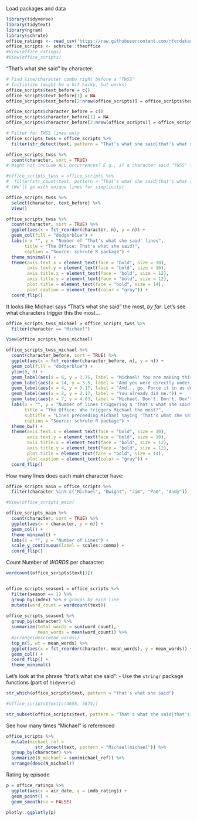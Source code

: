 Load packages and data
```r
library(tidyverse)
library(tidytext)
library(ngram)
library(schrute)
office_ratings <- read_csv('https://raw.githubusercontent.com/rfordatascience/tidytuesday/master/data/2020/2020-03-17/office_ratings.csv')
office_scripts <- schrute::theoffice
#View(office_ratings)
#View(office_scripts)
```

"That's what she said" by character:
```r
# Find line/character combo right before a "TWSS"
# Initialize (might be a bit hacky, but works)
office_scripts$text_before = c()
office_scripts$text_before[1] = NA
office_scripts$text_before[2:nrow(office_scripts)] = office_scripts$text[1:(nrow(office_scripts)-1)]

office_scripts$character_before = c()
office_scripts$character_before[1] = NA
office_scripts$character_before[2:nrow(office_scripts)] = office_scripts$character[1:(nrow(office_scripts)-1)]

# Filter for TWSS lines only 
office_scripts_twss = office_scripts %>%
  filter(str_detect(text, pattern = "That's what she said|that's what she said"))

office_scripts_twss %>%
  count(character, sort = TRUE)
# Might not include ALL occurrences? E.g., if a character said "TWSS" twice in a single line...

#office_scripts_twss = office_scripts %>%
#  filter(str_count(text, pattern = "That's what she said|that's what she said") > 0)
# (We'll go with unique lines for simplicity)

office_scripts_twss %>%
  select(character, text_before) %>% 
  View()

office_scripts_twss %>%
  count(character, sort = TRUE) %>%
  ggplot(aes(x = fct_reorder(character, n), y = n)) + 
  geom_col(fill = "dodgerblue") + 
  labs(x = "", y = "Number of 'That's what she said' lines", 
       title = "The Office: That's what she said!", 
       caption = "Source: schrute R package") + 
  theme_minimal() + 
  theme(axis.text.x = element_text(face = "bold", size = 10), 
        axis.text.y = element_text(face = "bold", size = 10), 
        axis.title.x = element_text(face = "bold", size = 12), 
        axis.title.y = element_text(face = "bold", size = 12), 
        plot.title = element_text(face = "bold", size = 14), 
        plot.caption = element_text(color = "gray")) + 
  coord_flip()
```

It looks like Michael says "That's what she said" the most, *by far*. Let's see what characters trigger this the most...
```r
office_scripts_twss_michael = office_scripts_twss %>%
  filter(character == "Michael")

View(office_scripts_twss_michael)

office_scripts_twss_michael %>%
  count(character_before, sort = TRUE) %>%
  ggplot(aes(x = fct_reorder(character_before, n), y = n)) + 
  geom_col(fill = "dodgerblue") +
  ylim(0, 8) +
  geom_label(aes(x = 6, y = 3.75, label = "Michael! You are making this harder than it has to be.")) +
  geom_label(aes(x = 14, y = 5.5, label = "And you were directly under her the entire time?")) +
  geom_label(aes(x = 4, y = 3.17, label = "And... go. Force it in as deep as you can.")) +
  geom_label(aes(x = 2, y = 2.17, label = "You already did me.")) +
  geom_label(aes(x = 7, y = 4.03, label = "Michael. Don't. Don't. Don't make it harder than it has to be.")) + 
  labs(x = "", y = "Number of lines triggering a 'That's what she said'", 
       title = "The Office: Who triggers Michael the most?",
       subtitle = "Lines preceeding Michael saying 'That's what she said'", 
       caption = "Source: schrute R package") + 
  theme_bw() + 
  theme(axis.text.x = element_text(face = "bold", size = 10), 
        axis.text.y = element_text(face = "bold", size = 10), 
        axis.title.x = element_text(face = "bold", size = 12), 
        axis.title.y = element_text(face = "bold", size = 12), 
        plot.title = element_text(face = "bold", size = 14), 
        plot.caption = element_text(color = "gray")) + 
  coord_flip()
```
















How many lines does each main character have:
```r
office_scripts_main = office_scripts %>%
  filter(character %in% c("Michael", "Dwight", "Jim", "Pam", "Andy"))

#View(office_scripts_main)

office_scripts_main %>%
  count(character, sort = TRUE) %>%
  ggplot(aes(x = character, y = n)) + 
  geom_col() + 
  theme_minimal() + 
  labs(x = "", y = "Number of Lines") +
  scale_y_continuous(label = scales::comma) +
  coord_flip() 
```

Count Number of *WORDS* per character:
```r
wordcount(office_scripts$text[1])


office_scripts_season1 = office_scripts %>%
  filter(season == 1) %>%
  group_by(index) %>% # groups by each line
  mutate(word_count = wordcount(text))
  
office_scripts_season1 %>%
  group_by(character) %>%
  summarize(total_words = sum(word_count), 
            mean_words = mean(word_count)) %>%
  #arrange(desc(mean_words))
  top_n(5, wt = mean_words) %>%
  ggplot(aes(x = fct_reorder(character, mean_words), y = mean_words)) + 
  geom_col() + 
  coord_flip() + 
  theme_minimal()
```


Let's look at the phrase "that's what she said":
- Use the `stringr` package functions (part of `tidyverse`)
```r
str_which(office_scripts$text, pattern = "that's what she said")

#office_scripts$text[c(4655, 5874)]

str_subset(office_scripts$text, pattern = "That's what she said|that's what she said")
```

See how many times "Michael" is referenced
```r
office_scripts %>%
  mutate(michael_ref = 
           str_detect(text, pattern = "Michael|michael")) %>%
  group_by(character) %>%
  summarize(N_michael = sum(michael_ref)) %>%
  arrange(desc(N_michael)) 
```

Rating by episode
```r
p = office_ratings %>%
  ggplot(aes(x = air_date, y = imdb_rating)) + 
  geom_point() + 
  geom_smooth(se = FALSE)

plotly::ggplotly(p)
```

